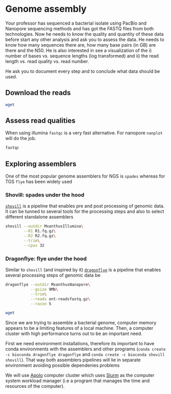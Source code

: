 # Genome assembly

::: {.callout-warning}
Your professor has sequenced a bacterial isolate using PacBio and Nanopore sequencing methods and has got the FASTQ files from both technologies. Now he needs to know the quality and quantity of these data before start any other analysis and ask you to assess the data. He needs to know how many sequences there are, how many base pairs (in GB) are there and the N50. He is also interested in see a visualization of the i) number of bases vs. sequence lengths (log transformed) and ii) the read length vs. read quality vs. read number.

He ask you to document every step and to conclude what data should be used.
:::

## Download the reads {.unnumbered}

``` {#downloading-seqs .zsh .important}
wget
```

## Assess read qualities {.unnumbered}

When using illumina `fastqc` is a very fast alternative. For nanopore `nanplot` will do the job.

``` zsh
fastqc
```

## Exploring assemblers {.unnumbered}

One of the most popular genome assemblers for NGS is `spades` whereas for TGS `flye` has been widely used

### Shovill: spades under the hood {.unnumbered}

[`shovill`](https://github.com/tseemann/shovill) is a pipeline that enables pre and post processing of genomic data. It can be tunned to several tools for the processing steps and also to select different standalone assemblers

``` zsh
shovill --outdir MxanthusIllumina\
        --R1 R1.fq.gz\
        --R2 R2.fq.gz\
        --trim\
        --cpus 32
```

### Dragonflye: flye under the hood {.unnumbered}

Similar to `shovill` (and inspired by it) [`dragonflye`]() is a pipeline that enables several processing steps of genomic data be

``` zsh
dragonflye --outdir MxanthusNanopore\
           --gsize 9Mb\
           --trim\
           --reads ont-readsfastq.gz\
           --racon 5
```

``` zsh
wget
```

Since we are trying to assemble a bacterial genome, computer memory appears to be a limiting features of a local machine. Then, a computer cluster with high performance turns out to be an important need.

First we need environment installations, therefore its important to have conda environments with the assemblers and other programs (`conda create -c bioconda dragonflye dragonflye` and `conda create -c bioconda shovill shovill`). That way both assemblers pipelines will lie in separate environment avoiding possible dependenies problems

We will use [Apolo]() computer cluster which uses [Slurm]() as the computer system workload manager (i.e a program that manages the time and resources of the computer).